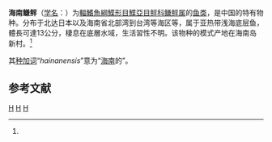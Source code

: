 {{Speciesbox
| taxon = Psettina hainanensis
| status = DD
| status_system = IUCN3.1
| authority = Wu et Tang, 1935<ref name='id8671'>{{cite web| url =http://www.bioinfo.cn/db05/BjdwSpecies.php?action=view&id=8671| title =海南鳒鲆| work =《中国动物物种编目数据库》| publisher =中国科学院微生物研究所| author =中国科学院动物研究所| accessdate =2009-04-16| deadurl =yes| archiveurl =https://web.archive.org/web/20160305055624/http://www.bioinfo.cn/db05/BjdwSpecies.php?action=view&id=8671| archivedate =2016-03-05}}</ref>
| synonyms = *''Crossolepis hainanensis'' <small>Wu & Tang, 1935</small>
}}

'''海南鳒鲆'''（[[学名|学名]]：{{lang|la|''Psettina hainanensis''}}）为[[輻鰭魚綱|輻鰭魚綱]][[鰈形目|鰈形目]][[鰈亞目|鰈亞目]][[鲆科|鲆科]][[鳒鲆属|鳒鲆属]]的[[鱼类|鱼类]]，是中国的特有物种。分布于北达日本以及海南省北部湾到台湾等海区等，属于亚热带浅海底层鱼，體長可達13公分，棲息在底層水域，生活習性不明。该物种的模式产地在海南岛新村。<ref name='id8671'/>

其[[种加词|种加词]]“''hainanensis''”意为“[[海南|海南]]的”。

== 参考文献 ==
{{reflist}}

{{Taxonbar|from=Q1045238}}

[[Category:鳒鲆属|H]]
[[Category:_1935年描述的鱼类|H]]
[[Category:_中国特有种|H]]